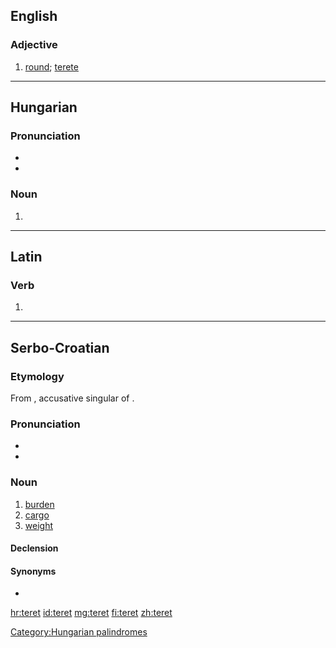 ==English==

===Adjective===
{{en-adj}}

# {{context|obsolete|lang=en}} [[round]]; [[terete]]
#: {{rfquotek|Fotherby}}

{{Webster 1913}}

----

==Hungarian==

===Pronunciation===
* {{IPA|/ˈtɛrɛt/|lang=hu}}
* {{hyphenation|te|ret}}

===Noun===
{{hu-noun form}}

# {{hu-inflection of|tér|acc|s}}

[[Category:Hungarian palindromes]]

----

==Latin==

===Verb===
{{la-verb-form|teret}}

# {{conjugation of|terō||3|s|fut|act|ind|lang=la}}

----

==Serbo-Croatian==

===Etymology===
From {{etyl|hu|sh}} {{term||terhet|lang=hu}}, accusative singular of {{term|teher|lang=hu}}.

===Pronunciation===
* {{IPA|/těret/|lang=sh}}
* {{hyphenation|te|ret}}

===Noun===
{{sh-noun|g=m|head=tèret|r|терет|тѐрет}}

# [[burden]]
# [[cargo]]
# [[weight]]

====Declension====
{{sh-decl-noun
|teret|tereti
|tereta|tereta
|teretu|teretima
|teret|terete
|terete|tereti
|teretu|teretima
|teretom|teretima
}}

====Synonyms====
* {{l|sh|brȅme}}

[[hr:teret]]
[[id:teret]]
[[mg:teret]]
[[fi:teret]]
[[zh:teret]]